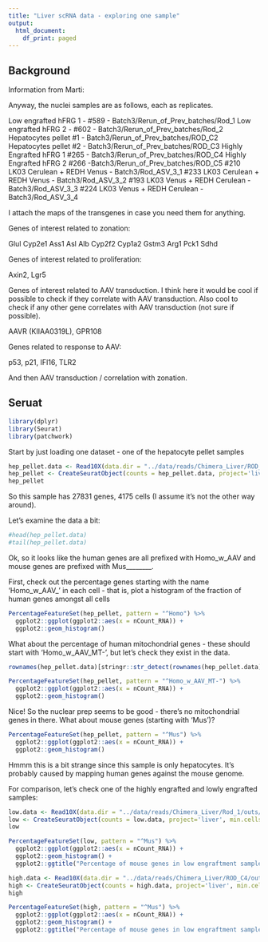 ```yaml
---
title: "Liver scRNA data - exploring one sample"
output:
  html_document:
    df_print: paged
---
```


## Background 
Information from Marti:

Anyway, the nuclei samples are as follows, each as replicates. 

Low engrafted hFRG 1 - #589 - Batch3/Rerun_of_Prev_batches/Rod_1 
Low engrafted hFRG 2 - #602 - Batch3/Rerun_of_Prev_batches/Rod_2 
Hepatocytes pellet #1 - Batch3/Rerun_of_Prev_batches/ROD_C2 
Hepatocytes pellet #2 - Batch3/Rerun_of_Prev_batches/ROD_C3 
Highly Engrafted hFRG 1 #265 - Batch3/Rerun_of_Prev_batches/ROD_C4 
Highly Engrafted hFRG 2 #266 -Batch3/Rerun_of_Prev_batches/ROD_C5 
#210 LK03 Cerulean + REDH Venus - Batch3/Rod_ASV_3_1 
#233 LK03 Cerulean + REDH Venus - Batch3/Rod_ASV_3_2 
#193 LK03 Venus + REDH Cerulean - Batch3/Rod_ASV_3_3 
#224 LK03 Venus + REDH Cerulean - Batch3/Rod_ASV_3_4 

I attach the maps of the transgenes in case you need them for anything. 

Genes of interest related to zonation: 

Glul 
Cyp2e1 
Ass1 
Asl 
Alb 
Cyp2f2 
Cyp1a2 
Gstm3 
Arg1 
Pck1 
Sdhd 

Genes of interest related to proliferation: 

Axin2, Lgr5

Genes of interest related to AAV transduction. I think here it would be cool if possible to check if they correlate with AAV transduction. Also cool to check if any other gene correlates with AAV transduction (not sure if possible). 

AAVR (KIIAA0319L), GPR108

Genes related to response to AAV: 

p53, p21,  IFI16, TLR2

And then AAV transduction / correlation with zonation. 


## Seruat

```r
library(dplyr)
library(Seurat)
library(patchwork)
```
Start by just loading one dataset - one of the hepatocyte pellet samples
```r
hep_pellet.data <- Read10X(data.dir = "../data/reads/Chimera_Liver/ROD_C2/outs/filtered_feature_bc_matrix/")
hep_pellet <- CreateSeuratObject(counts = hep_pellet.data, project='liver', min.cells=3, min.features=200)
hep_pellet
```

So this sample has 27831 genes, 4175 cells (I assume it's not the other way around).

Let's examine the data a bit:

```r
#head(hep_pellet.data)
#tail(hep_pellet.data)
```

Ok, so it looks like the human genes are all prefixed with Homo_w_AAV and mouse genes are prefixed with Mus________.  

First, check out the percentage  genes starting with the name 'Homo_w_AAV_' in each cell - that is, plot a histogram of the fraction of human genes amongst all cells

```r
PercentageFeatureSet(hep_pellet, pattern = "^Homo") %>% 
  ggplot2::ggplot(ggplot2::aes(x = nCount_RNA)) +
  ggplot2::geom_histogram()
```


What about the percentage of human mitochondrial genes - these should start with 'Homo_w_AAV_MT-', but let's check they exist in the data.


```r
rownames(hep_pellet.data)[stringr::str_detect(rownames(hep_pellet.data), "MT-")]
```




```r
PercentageFeatureSet(hep_pellet, pattern = "^Homo_w_AAV_MT-") %>% 
  ggplot2::ggplot(ggplot2::aes(x = nCount_RNA)) +
  ggplot2::geom_histogram()
```

Nice!  So the nuclear prep seems to be good - there's no mitochondrial genes in there.
What about mouse genes (starting with 'Mus')? 


```r
PercentageFeatureSet(hep_pellet, pattern = "^Mus") %>% 
  ggplot2::ggplot(ggplot2::aes(x = nCount_RNA)) +
  ggplot2::geom_histogram()
```

Hmmm this is a bit strange since this sample is only hepatocytes.  It's probably caused by mapping human genes against the mouse genome.

For comparison, let's check one of the highly engrafted and lowly engrafted samples:

```r
low.data <- Read10X(data.dir = "../data/reads/Chimera_Liver/Rod_1/outs/filtered_feature_bc_matrix/")
low <- CreateSeuratObject(counts = low.data, project='liver', min.cells=3, min.features=200)
low
```

```r
PercentageFeatureSet(low, pattern = "^Mus") %>% 
  ggplot2::ggplot(ggplot2::aes(x = nCount_RNA)) +
  ggplot2::geom_histogram() +
  ggplot2::ggtitle("Percentage of mouse genes in low engraftment sample")
```

```r
high.data <- Read10X(data.dir = "../data/reads/Chimera_Liver/ROD_C4/outs/filtered_feature_bc_matrix/")
high <- CreateSeuratObject(counts = high.data, project='liver', min.cells=3, min.features=200)
high

```



```r
PercentageFeatureSet(high, pattern = "^Mus") %>% 
  ggplot2::ggplot(ggplot2::aes(x = nCount_RNA)) +
  ggplot2::geom_histogram() +
  ggplot2::ggtitle("Percentage of mouse genes in low engraftment sample")
```

